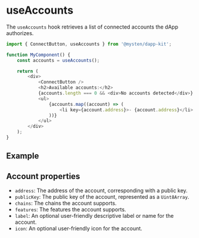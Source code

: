 
# useAccounts

The `useAccounts` hook retrieves a list of connected accounts the dApp authorizes.

```ts
import { ConnectButton, useAccounts } from '@mysten/dapp-kit';

function MyComponent() {
    const accounts = useAccounts();

    return (
        <div>
            <ConnectButton />
            <h2>Available accounts:</h2>
            {accounts.length === 0 && <div>No accounts detected</div>}
            <ul>
                {accounts.map((account) => (
                    <li key={account.address}>- {account.address}</li>
                ))}
            </ul>
        </div>
    );
}
```

## Example

<UseAccountsExample />

## Account properties

-   `address`: The address of the account, corresponding with a public key.
-   `publicKey`: The public key of the account, represented as a `Uint8Array`.
-   `chains`: The chains the account supports.
-   `features`: The features the account supports.
-   `label`: An optional user-friendly descriptive label or name for the account.
-   `icon`: An optional user-friendly icon for the account.
